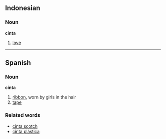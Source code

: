 ==Indonesian==
===Noun===
'''cinta'''

# [[love]]

----
==Spanish==
===Noun===
'''cinta'''

# [[ribbon]], worn by girls in the hair
# [[tape]]

===Related words===
*[[cinta scotch]]
*[[cinta plástica]]